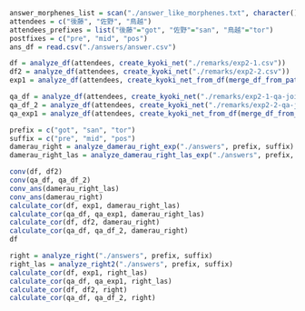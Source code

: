 ```r
answer_morphenes_list = scan("./answer_like_morphenes.txt", character(), quote = "")
attendees = c("後藤", "佐野", "鳥越")
attendees_prefixes = list("後藤"="got", "佐野"="san", "鳥越"="tor")
postfixes = c("pre", "mid", "pos")
ans_df = read.csv("./answers/answer.csv")
```

```r
df = analyze_df(attendees, create_kyoki_net("./remarks/exp2-1.csv"))
df2 = analyze_df(attendees, create_kyoki_net("./remarks/exp2-2.csv"))
exp1 = analyze_df(attendees, create_kyoki_net_from_df(merge_df_from_path("./remarks/exp2-1.csv", "./remarks/exp2-2.csv")))

qa_df = analyze_df(attendees, create_kyoki_net("./remarks/exp2-1-qa-joined.csv"))
qa_df_2 = analyze_df(attendees, create_kyoki_net("./remarks/exp2-2-qa-joined.csv"))
qa_exp1 = analyze_df(attendees, create_kyoki_net_from_df(merge_df_from_path("./remarks/exp2-1-qa-joined.csv", "./remarks/exp2-2-qa-joined.csv")))
```

```r
prefix = c("got", "san", "tor")
suffix = c("pre", "mid", "pos")
damerau_right = analyze_damerau_right_exp("./answers", prefix, suffix)
damerau_right_las = analyze_damerau_right_las_exp("./answers", prefix, suffix)

conv(df, df2)
conv(qa_df, qa_df_2)
conv_ans(damerau_right_las)
conv_ans(damerau_right)
calculate_cor(df, exp1, damerau_right_las)
calculate_cor(qa_df, qa_exp1, damerau_right_las)
calculate_cor(df, df2, damerau_right)
calculate_cor(qa_df, qa_df_2, damerau_right)
df
```

```r
right = analyze_right("./answers", prefix, suffix)
right_las = analyze_right2("./answers", prefix, suffix)
calculate_cor(df, exp1, right_las)
calculate_cor(qa_df, qa_exp1, right_las)
calculate_cor(df, df2, right)
calculate_cor(qa_df, qa_df_2, right)
```

